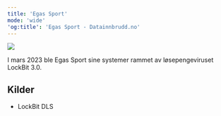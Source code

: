 ```yaml
---
title: 'Egas Sport'
mode: 'wide'
'og:title': 'Egas Sport - Datainnbrudd.no'
---
```


<Frame>
<img src="/images/egas-sport.png" noZoom/>
</Frame>

I mars 2023 ble Egas Sport sine systemer rammet av løsepengeviruset LockBit 3.0.



## Kilder
- LockBit DLS
